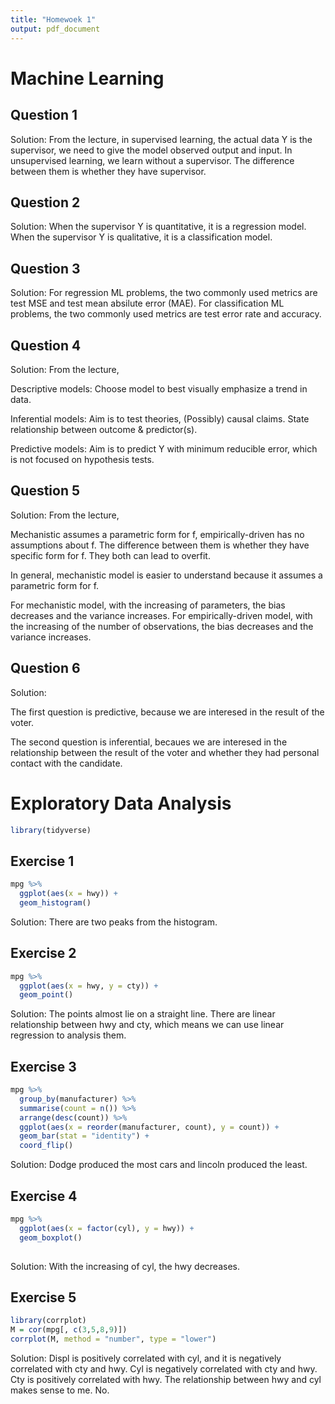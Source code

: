 ```yaml
---
title: "Homewoek 1"
output: pdf_document
---
```


# Machine Learning

## Question 1

Solution:  From the lecture, in supervised learning, the actual data Y is the supervisor, we need to give the model observed output and input. In unsupervised learning, we learn without a supervisor. The difference between them is whether they have supervisor.

## Question 2

Solution: When the supervisor Y is quantitative, it is a regression model. When the supervisor Y is qualitative, it is a classification model.

## Question 3

Solution: For regression ML problems, the two commonly used metrics are test MSE and test mean absilute error (MAE). For classification ML problems, the two commonly used metrics are test error rate and accuracy.


## Question 4

Solution: From the lecture,

Descriptive models: Choose model to best visually emphasize a trend in data.

Inferential models: Aim is to test theories, (Possibly) causal claims. State relationship between outcome & predictor(s).

Predictive models: Aim is to predict Y with minimum reducible error, which is not focused on hypothesis tests.

## Question 5

Solution: From the lecture,

Mechanistic assumes a parametric form for f,  empirically-driven has no assumptions about f. The difference between them is whether they have specific form for f. They both can lead to overfit.

In general, mechanistic model is easier to understand because it assumes a parametric form for f.

For mechanistic model, with the increasing of parameters, the bias decreases and the variance increases. For empirically-driven model, with the increasing of the number of observations, the bias decreases and the variance increases.



## Question 6

Solution: 

The first question is predictive, because we are interesed in the result of the voter.

The second question is inferential, becaues we are interesed in the relationship between the result of the voter and whether they had personal contact with the candidate.

# Exploratory Data Analysis
```r
library(tidyverse)
```


## Exercise 1
```r
mpg %>%
  ggplot(aes(x = hwy)) + 
  geom_histogram()
```
Solution: There are two peaks from the histogram.


## Exercise 2

```r
mpg %>%
  ggplot(aes(x = hwy, y = cty)) + 
  geom_point()
```

Solution: The points almost lie on a straight line. There are linear relationship between hwy and cty, which means we can use linear regression to analysis them.

## Exercise 3

```r
mpg %>%
  group_by(manufacturer) %>%
  summarise(count = n()) %>%
  arrange(desc(count)) %>%
  ggplot(aes(x = reorder(manufacturer, count), y = count)) + 
  geom_bar(stat = "identity") +
  coord_flip()
```

Solution: Dodge produced the most cars and lincoln produced the least.

## Exercise 4

```r
mpg %>%
  ggplot(aes(x = factor(cyl), y = hwy)) +
  geom_boxplot()
  
```

Solution: With the increasing of cyl, the hwy decreases.

## Exercise 5

```r
library(corrplot)
M = cor(mpg[, c(3,5,8,9)])
corrplot(M, method = "number", type = "lower")
```

Solution: Displ is positively correlated with cyl, and it is negatively correlated with cty and hwy. Cyl is negatively correlated with cty and hwy. Cty is positively correlated with hwy. The relationship between hwy and cyl makes sense to me. No.




